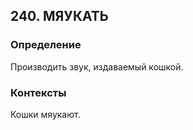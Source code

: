 ## 240. МЯУКАТЬ
### Определение
Производить звук, издаваемый кошкой.

### Контексты
Кошки мяукают.


